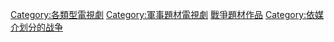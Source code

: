 [[Category:各類型電視劇|Category:各類型電視劇]]
[[Category:軍事題材電視劇|Category:軍事題材電視劇]]
[[Category:戰爭題材作品|]]
[[Category:依媒介划分的战争|Category:依媒介划分的战争]]